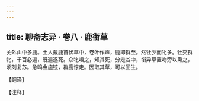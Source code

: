 ```yaml
---
---
---
```

title: 聊斋志异 · 卷八 · 鹿衔草
---

关外山中多鹿。土人戴鹿首伏草中，卷叶作声，鹿即群至。然牡少而牝多。牡交群牝，千百必遍，既遍遂死。众牝嗅之，知其死，分走谷中，衔异草置吻旁以熏之，顷刻复苏。急鸣金施铳，群鹿惊走。因取其草，可以回生。

【翻译】

【注释】

